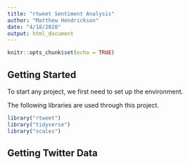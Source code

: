 ```yaml
---
title: "rtweet Sentiment Analysis"
author: "Matthew Hendrickson"
date: "4/18/2020"
output: html_document
---
```


```r
knitr::opts_chunk$set(echo = TRUE)
```



## Getting Started

To start any project, we first need to set up the environment.

The following libraries are used through this project.

```r
library("rtweet")
library("tidyverse")
library("scales")
```



## Getting Twitter Data



```r

```

